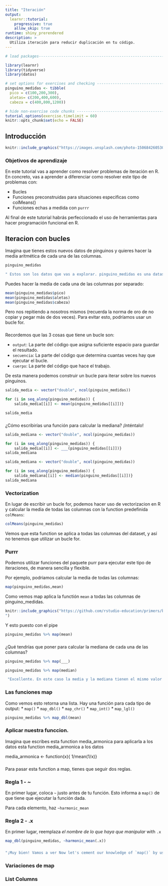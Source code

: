 ```yaml
---
title: "Iteración"
output: 
  learnr::tutorial:
    progressive: true
    allow_skip: true
runtime: shiny_prerendered
description: >
  Utiliza iteración para reducir duplicación en tu código.
---
```


<!-- Add JavaScript code for making the exercise code larger -->
<script language="JavaScript" src="js/exercise-font-size.js"></script>

```r
# load packages-----------------------------------------------------------------

library(learnr)
library(tidyverse)
library(datos)

# set options for exercises and checking ---------------------------------------
pinguino_medidas <- tibble(
  pico = c(100,200,300),
  aletas= c(200,400,600),
  cabeza = c(400,800,1200))

# hide non-exercise code chunks ------------------------------------------------
tutorial_options(exercise.timelimit = 60)
knitr::opts_chunk$set(echo = FALSE)
```

## Introducción

```r
knitr::include_graphics("https://images.unsplash.com/photo-1506842605307-bbcbd9ea121f?ixlib=rb-1.2.1&ixid=MnwxMjA3fDB8MHxwaG90by1wYWdlfHx8fGVufDB8fHx8&auto=format&fit=crop&w=1267&q=80")
```

### Objetivos de aprendizaje

En este tutorial vas a aprender como resolver problemas de iteración en R. En concreto, vas a aprender a diferenciar como resolver este tipo de problemas con:

* Bucles
* Funciones preconstruidas para situaciones especificas como colMeans() 
* Funciones echas a medida con `purrr`

Al final de este tutorial habrás perfeccionado el uso de herramientas para hacer programación funcional en R.

## Iteracion con bucles

Imagina que tienes estos nuevos datos de pinguinos y quieres hacer la media aritmética de cada una de las columnas. 

```r
pinguino_medidas
```

```r
" Estos son los datos que vas a explorar. pinguino_medidas es una dataset reducida con las observaciones de ...."
```


Puedes hacer la media de cada una de las columnas por separado:
```r
mean(pinguino_medidas$pico)
mean(pinguino_medidas$aletas)
mean(pinguino_medidas$cabeza)
```

Pero nos  repitiendo a nosotros mismos (recuerda la norma de oro de no copiar y pegar más de dos veces). Para evitar esto, podríamos usar un bucle for.

###

Recordemos que las 3 cosas que tiene un bucle son:

* `output`: La parte del código que asigna suficiente espacio para guardar el resultado. 
* `secuencia`: La parte del código que determina cuantas veces hay que ejecutar el bucle.
* `cuerpo`: La parte del código que hace el trabajo.

De esta manera podemos construir un bucle para iterar sobre los nuevos pinguinos.
```r
salida_media <- vector("double", ncol(pinguino_medidas)) 

for (i in seq_along(pinguino_medidas)) {    
    salida_media[[i]] <- mean(pinguino_medidas[[i]])}      
```

```r
salida_media
```

###

¿Cómo escribirías una función para calcular la mediana? ¡Inténtalo!

```r
salida_mediana <- vector("double", ncol(pinguino_medidas)) 

for (i in seq_along(pinguino_medidas)) {    
    salida_media[[i]] <- ___(pinguino_medidas[[i]])}      
salida_mediana
```

```r
salida_mediana <- vector("double", ncol(pinguino_medidas)) 

for (i in seq_along(pinguino_medidas)) {    
    salida_mediana[[i]] <- median(pinguino_medidas[[i]])}      
salida_mediana
```

### Vectorization

En lugar de escribir un bucle for, podemos hacer uso de vectorizacion en R y calcular la media de todas las columnas con la function predefinida `colMeans`:

```r
colMeans(pinguino_medidas)
```
Vemos que esta function se aplica a todas las columnas del dataset, y así no tenemos que utilizar un bucle for.


### Purrr

Podemos utilizar funciones del paquete purr para ejecutar este tipo de iteraciones, de manera sencilla y flexible.

Por ejemplo, podriamos calcular la media de todas las columnas:

```r
map(pinguino_medidas,mean)
```
Como vemos map aplica la functión `mean` a todas las columnas de pinguino_medidas.

```r
knitr::include_graphics("https://github.com/rstudio-education/primers/blob/master/iterate/map/www/images/map.png
")
```

Y esto puesto con el pipe
```r
pinguino_medidas %>% map(mean)
```


###

¿Qué tendrías que poner para calcular la mediana de cada una de las columnas?

```r
pinguino_medidas %>% map(___)

```

```r
pinguino_medidas %>% map(median)
```

```r
 "Excellente. En este caso la media y la mediana tienen el mismo valor."
```

### Las funciones map

Como vemos esto retorna una lista. Hay una función para cada tipo de output:
* `map()`
* `map_dbl()`
* `map_chr()`
* `map_int()`
* `map_lgl()`

```r
pinguino_medidas %>% map_dbl(mean)
```

### Aplicar nuestra funccion. 

Imagina que escribes esta function media_armonica para aplicarla a los datos esta function media_armonica a los datos

media_armonica <- function(x){ 1/mean(1/x)}

###  

Para pasar esta function a map, tienes que seguir dos reglas. 

### Regla 1 - ~

En primer lugar, coloca `~` justo antes de tu función. Esto informa a  `map()` de que tiene que ejecutar la función dada.

Para cada elemento, haz `~harmonic_mean`

### Regla 2 - .x

En primer lugar, reemplaza  _el nombre de lo que haya que manipular_ with `.x` 


```r
map_dbl(pinguino_medidas, ~harmonic_mean(.x))
```

###  



```r
"¡Muy bien! Vamos a ver Now let's cement our knowledge of `map()` by using it to solve a data wrangling challenge."
```


### Variaciones de map 


### List Columns 



